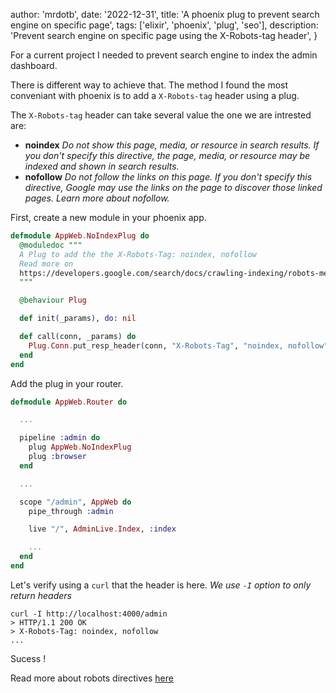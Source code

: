 
  author: 'mrdotb',
  date: '2022-12-31',
  title: 'A phoenix plug to prevent search engine on specific page',
  tags: ['elixir', 'phoenix', 'plug', 'seo'],
  description:
    'Prevent search engine on specific page using the X-Robots-tag header',
}


For a current project I needed to prevent search engine to index the admin dashboard.

There is different way to achieve that. The method I found the most conveniant with phoenix is to add a `X-Robots-tag` header using a plug.

The `X-Robots-tag` header can take several value the one we are intrested are:

- **noindex** _Do not show this page, media, or resource in search results. If you don't specify this directive, the page, media, or resource may be indexed and shown in search results._
- **nofollow** _Do not follow the links on this page. If you don't specify this directive, Google may use the links on the page to discover those linked pages. Learn more about nofollow._

First, create a new module in your phoenix app.

```elixir
defmodule AppWeb.NoIndexPlug do
  @moduledoc """
  A Plug to add the the X-Robots-Tag: noindex, nofollow
  Read more on
  https://developers.google.com/search/docs/crawling-indexing/robots-meta-tag
  """

  @behaviour Plug

  def init(_params), do: nil

  def call(conn, _params) do
    Plug.Conn.put_resp_header(conn, "X-Robots-Tag", "noindex, nofollow")
  end
end
```

Add the plug in your router.

```elixir
defmodule AppWeb.Router do

  ...

  pipeline :admin do
    plug AppWeb.NoIndexPlug
    plug :browser
  end

  ...

  scope "/admin", AppWeb do
    pipe_through :admin

    live "/", AdminLive.Index, :index

    ...
  end
end
```

Let's verify using a `curl` that the header is here. _We use `-I` option to only return headers_

```shell
curl -I http://localhost:4000/admin
> HTTP/1.1 200 OK
> X-Robots-Tag: noindex, nofollow
...
```

Sucess !

Read more about robots directives [here](https://developers.google.com/search/docs/crawling-indexing/robots-meta-tag)

